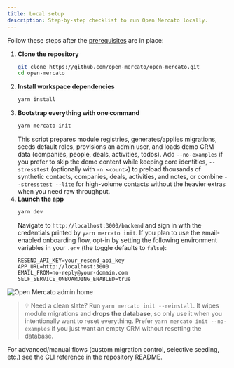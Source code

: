 ```yaml
---
title: Local setup
description: Step-by-step checklist to run Open Mercato locally.
---
```


Follow these steps after the [prerequisites](./prerequisites) are in place:

1. **Clone the repository**
   ```bash
   git clone https://github.com/open-mercato/open-mercato.git
   cd open-mercato
   ```
2. **Install workspace dependencies**
   ```bash
   yarn install
   ```
3. **Bootstrap everything with one command**
   ```bash
   yarn mercato init
   ```
   This script prepares module registries, generates/applies migrations, seeds default roles, provisions an admin user, and loads demo CRM data (companies, people, deals, activities, todos). Add `--no-examples` if you prefer to skip the demo content while keeping core identities, `--stresstest` (optionally with `-n <count>`) to preload thousands of synthetic contacts, companies, deals, activities, and notes, or combine `--stresstest --lite` for high-volume contacts without the heavier extras when you need raw throughput.
4. **Launch the app**
   ```bash
   yarn dev
   ```
   Navigate to `http://localhost:3000/backend` and sign in with the credentials printed by `yarn mercato init`.
   If you plan to use the email-enabled onboarding flow, opt-in by setting the following environment variables in your `.env` (the toggle defaults to `false`):
    ```env
    RESEND_API_KEY=your_resend_api_key
    APP_URL=http://localhost:3000
    EMAIL_FROM=no-reply@your-domain.com
    SELF_SERVICE_ONBOARDING_ENABLED=true
    ```

![Open Mercato admin home](/screenshots/open-mercato-homepage.png)

> 💡 Need a clean slate? Run `yarn mercato init --reinstall`. It wipes module migrations and **drops the database**, so only use it when you intentionally want to reset everything. Prefer `yarn mercato init --no-examples` if you just want an empty CRM without resetting the database.

For advanced/manual flows (custom migration control, selective seeding, etc.) see the CLI reference in the repository README.
